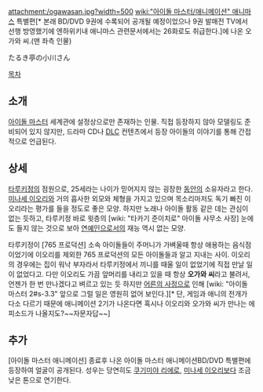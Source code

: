attachment:/ogawasan.jpg?width=500
[[wiki:"아이돌 마스터/애니메이션" 애니마스]] 특별편[* 본래 BD/DVD 9권에 수록되어 공개될 예정이었으나 9권 발매전 TV에서 선행 방영했기에 엔하위키내 애니마스 관련문서에서는 26화로도 취급한다.]에 나온 오가와 씨.(맨 좌측 인물)

たるき亭の小川さん

[[목차]]
== 소개 ==
[[아이돌 마스터]] 세계관에 설정상으로만 존재하는 인물. 직접 등장하지 않아 모델링도 준비되어 있지 않지만, 드라마 CD나 [[DLC]] 컨텐츠에서 등장 아이돌의 이야기를 통해 간접적으로 언급된다.

== 상세 ==
[[타루키정]]의 점원으로, 25세라는 나이가 믿어지지 않는 굉장한 [[동안]]의 소유자라고 한다. [[미나세 이오리]]와 거의 흡사한 외모와 체형을 가지고 있으며 목소리마저도 독기 빠진 이오리라는 평가를 들을 정도로 좋은 모양. 하지만 노래나 아이돌 활동 같은 데는 관심이 없는 듯하고, 타루키정 바로 윗층의 [wiki: "타카기 준이치로" 아이돌 사무소 사장] 눈에도 들지 않는 것으로 보아 [[연예인]]으로서의 재능 역시 없는 모양.

타루키정이 [765 프로덕션] 소속 아이돌들이 주머니가 가벼울때 항상 애용하는 음식점이었기에 이오리를 제외한 765 프로덕션의 모든 아이돌들과 알고 지내는 사이. 이오리의 경우에는 집이 워낙 부자라서 타루키정에서 끼니를 때울 일이 없었기에 직접 만날 일이 없었다고. 다만 이오리도 가끔 앞머리를 내리고 있을 때 항상 '''오가와 씨'''라고 불려서, 언젠가 한 번 만나겠다고 벼르고 있는 듯 하지만 [[어른의 사정]]으로 인해 [wiki: "아이돌 마스터 2#s-3.3" 앞으로 그럴 일은 영원히 없어 보인다.][* 단, 게임과 애니의 전개가 다소 다르기 때문에 애니메이션 2기가 나온다면 혹시나 이오리와 오가와 씨가 만나는 에피소드가 나올지도?~~자문자답~~]

== 추가 ==
[아이돌 마스터 애니메이션] 종료후 나온 아이돌 마스터 애니메이션BD/DVD 특별편에 등장하여 얼굴이 공개된다. 성우는 당연히도 [[쿠기미야 리에]]로, [[미나세 이오리]]보다 조금 낮은 톤으로 연기한다. 
